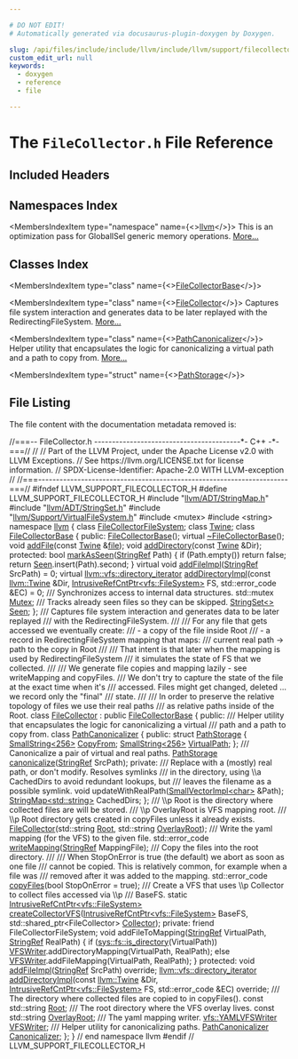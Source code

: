 ```yaml
---

# DO NOT EDIT!
# Automatically generated via docusaurus-plugin-doxygen by Doxygen.

slug: /api/files/include/include/llvm/include/llvm/support/filecollector-h
custom_edit_url: null
keywords:
  - doxygen
  - reference
  - file

---
```





# The `FileCollector.h` File Reference

<DoxygenPage pluginConfig={pluginConfig}>



## Included Headers

<IncludesList>
<IncludesListItem
  filePath="llvm/ADT/StringMap.h"
  permalink="/docs/api/files/include/include/llvm/include/llvm/adt/stringmap-h"
  isLocal="true" />
<IncludesListItem
  filePath="llvm/ADT/StringSet.h"
  permalink="/docs/api/files/include/include/llvm/include/llvm/adt/stringset-h"
  isLocal="true" />
<IncludesListItem
  filePath="llvm/Support/VirtualFileSystem.h"
  permalink="/docs/api/files/include/include/llvm/include/llvm/support/virtualfilesystem-h"
  isLocal="true" />
<IncludesListItem
  filePath="mutex"
  permalink=""
  isLocal="false" />
<IncludesListItem
  filePath="string"
  permalink=""
  isLocal="false" />
</IncludesList>

## Namespaces Index

<MembersIndex>

<MembersIndexItem
  type="namespace"
  name={<><a href="/docs/api/namespaces/llvm">llvm</a></>}>
This is an optimization pass for GlobalISel generic memory operations. <a href="/docs/api/namespaces/llvm/#details">More...</a>
</MembersIndexItem>

</MembersIndex>

## Classes Index

<MembersIndex>

<MembersIndexItem
  type="class"
  name={<><a href="/docs/api/classes/llvm/filecollectorbase">FileCollectorBase</a></>}>
</MembersIndexItem>

<MembersIndexItem
  type="class"
  name={<><a href="/docs/api/classes/llvm/filecollector">FileCollector</a></>}>
Captures file system interaction and generates data to be later replayed with the RedirectingFileSystem. <a href="/docs/api/classes/llvm/filecollector/#details">More...</a>
</MembersIndexItem>

<MembersIndexItem
  type="class"
  name={<><a href="/docs/api/classes/llvm/filecollector/pathcanonicalizer">PathCanonicalizer</a></>}>
Helper utility that encapsulates the logic for canonicalizing a virtual path and a path to copy from. <a href="/docs/api/classes/llvm/filecollector/pathcanonicalizer/#details">More...</a>
</MembersIndexItem>

<MembersIndexItem
  type="struct"
  name={<><a href="/docs/api/structs/llvm/filecollector/pathcanonicalizer/pathstorage">PathStorage</a></>}>
</MembersIndexItem>

</MembersIndex>


## File Listing

The file content with the documentation metadata removed is:

<ProgramListing>

<Link id="l00001" /><CodeLine lineNumber="1"><span class="doxyHighlightComment">//===-- FileCollector.h -----------------------------------------&#42;- C++ -&#42;-===//</span></CodeLine>
<Link id="l00002" /><CodeLine lineNumber="2"><span class="doxyHighlightComment">//</span></CodeLine>
<Link id="l00003" /><CodeLine lineNumber="3"><span class="doxyHighlightComment">// Part of the LLVM Project, under the Apache License v2.0 with LLVM Exceptions.</span></CodeLine>
<Link id="l00004" /><CodeLine lineNumber="4"><span class="doxyHighlightComment">// See https://llvm.org/LICENSE.txt for license information.</span></CodeLine>
<Link id="l00005" /><CodeLine lineNumber="5"><span class="doxyHighlightComment">// SPDX-License-Identifier: Apache-2.0 WITH LLVM-exception</span></CodeLine>
<Link id="l00006" /><CodeLine lineNumber="6"><span class="doxyHighlightComment">//</span></CodeLine>
<Link id="l00007" /><CodeLine lineNumber="7"><span class="doxyHighlightComment">//===----------------------------------------------------------------------===//</span></CodeLine>
<Link id="l00008" /><CodeLine lineNumber="8"></CodeLine>
<Link id="l00009" /><CodeLine lineNumber="9"><span class="doxyHighlightPreprocessor">#ifndef LLVM&#95;SUPPORT&#95;FILECOLLECTOR&#95;H</span></CodeLine>
<Link id="l00010" /><CodeLine lineNumber="10"><span class="doxyHighlightPreprocessor">#define LLVM&#95;SUPPORT&#95;FILECOLLECTOR&#95;H</span></CodeLine>
<Link id="l00011" /><CodeLine lineNumber="11"></CodeLine>
<Link id="l00012" /><CodeLine lineNumber="12"><span class="doxyHighlightPreprocessor">#include &quot;<a href="/docs/api/files/include/include/llvm/include/llvm/adt/stringmap-h">llvm/ADT/StringMap.h</a>&quot;</span></CodeLine>
<Link id="l00013" /><CodeLine lineNumber="13"><span class="doxyHighlightPreprocessor">#include &quot;<a href="/docs/api/files/include/include/llvm/include/llvm/adt/stringset-h">llvm/ADT/StringSet.h</a>&quot;</span></CodeLine>
<Link id="l00014" /><CodeLine lineNumber="14"><span class="doxyHighlightPreprocessor">#include &quot;<a href="/docs/api/files/include/include/llvm/include/llvm/support/virtualfilesystem-h">llvm/Support/VirtualFileSystem.h</a>&quot;</span></CodeLine>
<Link id="l00015" /><CodeLine lineNumber="15"><span class="doxyHighlightPreprocessor">#include &lt;mutex&gt;</span></CodeLine>
<Link id="l00016" /><CodeLine lineNumber="16"><span class="doxyHighlightPreprocessor">#include &lt;string&gt;</span></CodeLine>
<Link id="l00017" /><CodeLine lineNumber="17"></CodeLine>
<Link id="l00018" /><CodeLine lineNumber="18"><span class="doxyHighlightKeyword">namespace </span><span class="doxyHighlight"><a href="/docs/api/namespaces/llvm">llvm</a> &#123;</span></CodeLine>
<Link id="l00019" /><CodeLine lineNumber="19"><span class="doxyHighlightKeyword">class </span><span class="doxyHighlight"><a href="/docs/api/classes/llvm/filecollectorfilesystem">FileCollectorFileSystem</a>;</span></CodeLine>
<Link id="l00020" /><CodeLine lineNumber="20"><span class="doxyHighlightKeyword">class </span><span class="doxyHighlight"><a href="/docs/api/classes/llvm/twine">Twine</a>;</span></CodeLine>
<Link id="l00021" /><CodeLine lineNumber="21"></CodeLine>
<Link id="l00022" /><CodeLine lineNumber="22" lineLink="/docs/api/classes/llvm/filecollectorbase"><span class="doxyHighlightKeyword">class </span><span class="doxyHighlight"><a href="/docs/api/classes/llvm/filecollectorbase/#a8df2858d4a32c8a536815dcb01643400">FileCollectorBase</a> &#123;</span></CodeLine>
<Link id="l00023" /><CodeLine lineNumber="23"><span class="doxyHighlightKeyword">public</span><span class="doxyHighlight">:</span></CodeLine>
<Link id="l00024" /><CodeLine lineNumber="24" lineLink="/docs/api/classes/llvm/filecollectorbase/#a8df2858d4a32c8a536815dcb01643400"><span class="doxyHighlight">  <a href="/docs/api/classes/llvm/filecollectorbase/#a8df2858d4a32c8a536815dcb01643400">FileCollectorBase</a>();</span></CodeLine>
<Link id="l00025" /><CodeLine lineNumber="25" lineLink="/docs/api/classes/llvm/filecollectorbase/#a0c5974b22a34ca4c8c66dc0c134e21a5"><span class="doxyHighlight">  </span><span class="doxyHighlightKeyword">virtual</span><span class="doxyHighlight"> <a href="/docs/api/classes/llvm/filecollectorbase/#a0c5974b22a34ca4c8c66dc0c134e21a5">~FileCollectorBase</a>();</span></CodeLine>
<Link id="l00026" /><CodeLine lineNumber="26"></CodeLine>
<Link id="l00027" /><CodeLine lineNumber="27"><span class="doxyHighlight">  </span><span class="doxyHighlightKeywordType">void</span><span class="doxyHighlight"> <a href="/docs/api/classes/llvm/filecollectorbase/#a53d29d37b72f5187d31c14d52eb656e7">addFile</a>(</span><span class="doxyHighlightKeyword">const</span><span class="doxyHighlight"> <a href="/docs/api/classes/llvm/twine">Twine</a> &amp;<a href="/docs/api/files/lib/lib/analysis/regionprinter-cpp/#a79dce2d3eafaf25bf0df59f56caf9712">file</a>);</span></CodeLine>
<Link id="l00028" /><CodeLine lineNumber="28"><span class="doxyHighlight">  </span><span class="doxyHighlightKeywordType">void</span><span class="doxyHighlight"> <a href="/docs/api/classes/llvm/filecollectorbase/#a0a129db2a04ba5fb6e7e81926aa0c3fe">addDirectory</a>(</span><span class="doxyHighlightKeyword">const</span><span class="doxyHighlight"> <a href="/docs/api/classes/llvm/twine">Twine</a> &amp;Dir);</span></CodeLine>
<Link id="l00029" /><CodeLine lineNumber="29"></CodeLine>
<Link id="l00030" /><CodeLine lineNumber="30"><span class="doxyHighlightKeyword">protected</span><span class="doxyHighlight">:</span></CodeLine>
<Link id="l00031" /><CodeLine lineNumber="31" lineLink="/docs/api/classes/llvm/filecollectorbase/#ac5e51bc4d5a7cccdd2374b21758274eb"><span class="doxyHighlight">  </span><span class="doxyHighlightKeywordType">bool</span><span class="doxyHighlight"> <a href="/docs/api/classes/llvm/filecollectorbase/#ac5e51bc4d5a7cccdd2374b21758274eb">markAsSeen</a>(<a href="/docs/api/classes/llvm/stringref">StringRef</a> Path) &#123;</span></CodeLine>
<Link id="l00032" /><CodeLine lineNumber="32"><span class="doxyHighlight">    </span><span class="doxyHighlightKeywordFlow">if</span><span class="doxyHighlight"> (Path.empty())</span></CodeLine>
<Link id="l00033" /><CodeLine lineNumber="33"><span class="doxyHighlight">      </span><span class="doxyHighlightKeywordFlow">return</span><span class="doxyHighlight"> </span><span class="doxyHighlightKeyword">false</span><span class="doxyHighlight">;</span></CodeLine>
<Link id="l00034" /><CodeLine lineNumber="34"><span class="doxyHighlight">    </span><span class="doxyHighlightKeywordFlow">return</span><span class="doxyHighlight"> <a href="/docs/api/classes/llvm/filecollectorbase/#a82d3a5e3836b2c1ccd1e2ee012bfa586">Seen</a>.insert(Path).second;</span></CodeLine>
<Link id="l00035" /><CodeLine lineNumber="35"><span class="doxyHighlight">  &#125;</span></CodeLine>
<Link id="l00036" /><CodeLine lineNumber="36"></CodeLine>
<Link id="l00037" /><CodeLine lineNumber="37" lineLink="/docs/api/classes/llvm/filecollectorbase/#ad5b42bb60bd584324241f9bf112af71f"><span class="doxyHighlight">  </span><span class="doxyHighlightKeyword">virtual</span><span class="doxyHighlight"> </span><span class="doxyHighlightKeywordType">void</span><span class="doxyHighlight"> <a href="/docs/api/classes/llvm/filecollectorbase/#ad5b42bb60bd584324241f9bf112af71f">addFileImpl</a>(<a href="/docs/api/classes/llvm/stringref">StringRef</a> SrcPath) = 0;</span></CodeLine>
<Link id="l00038" /><CodeLine lineNumber="38"></CodeLine>
<Link id="l00039" /><CodeLine lineNumber="39"><span class="doxyHighlight">  </span><span class="doxyHighlightKeyword">virtual</span><span class="doxyHighlight"> <a href="/docs/api/classes/llvm/vfs/directory-iterator">llvm::vfs::directory&#95;iterator</a></span></CodeLine>
<Link id="l00040" /><CodeLine lineNumber="40" lineLink="/docs/api/classes/llvm/filecollectorbase/#a8514ad78ee44609701c5b0c271973956"><span class="doxyHighlight">  <a href="/docs/api/classes/llvm/filecollectorbase/#a8514ad78ee44609701c5b0c271973956">addDirectoryImpl</a>(</span><span class="doxyHighlightKeyword">const</span><span class="doxyHighlight"> <a href="/docs/api/classes/llvm/twine">llvm::Twine</a> &amp;Dir,</span></CodeLine>
<Link id="l00041" /><CodeLine lineNumber="41"><span class="doxyHighlight">                   <a href="/docs/api/classes/llvm/intrusiverefcntptr">IntrusiveRefCntPtr&lt;vfs::FileSystem&gt;</a> FS,</span></CodeLine>
<Link id="l00042" /><CodeLine lineNumber="42"><span class="doxyHighlight">                   std::error&#95;code &amp;EC) = 0;</span></CodeLine>
<Link id="l00043" /><CodeLine lineNumber="43"></CodeLine>
<Link id="l00044" /><CodeLine lineNumber="44"><span class="doxyHighlightComment">  /// Synchronizes access to internal data structures.</span></CodeLine>
<Link id="l00045" /><CodeLine lineNumber="45" lineLink="/docs/api/classes/llvm/filecollectorbase/#a0806e58da61ce291d83268f8c6182931"><span class="doxyHighlight">  std::mutex <a href="/docs/api/classes/llvm/filecollectorbase/#a0806e58da61ce291d83268f8c6182931">Mutex</a>;</span></CodeLine>
<Link id="l00046" /><CodeLine lineNumber="46"></CodeLine>
<Link id="l00047" /><CodeLine lineNumber="47"><span class="doxyHighlightComment">  /// Tracks already seen files so they can be skipped.</span></CodeLine>
<Link id="l00048" /><CodeLine lineNumber="48" lineLink="/docs/api/classes/llvm/filecollectorbase/#a82d3a5e3836b2c1ccd1e2ee012bfa586"><span class="doxyHighlight">  <a href="/docs/api/classes/llvm/stringset">StringSet&lt;&gt;</a> <a href="/docs/api/classes/llvm/filecollectorbase/#a82d3a5e3836b2c1ccd1e2ee012bfa586">Seen</a>;</span></CodeLine>
<Link id="l00049" /><CodeLine lineNumber="49"><span class="doxyHighlight">&#125;;</span></CodeLine>
<Link id="l00050" /><CodeLine lineNumber="50"></CodeLine>
<Link id="l00051" /><CodeLine lineNumber="51"><span class="doxyHighlightComment">/// Captures file system interaction and generates data to be later replayed</span></CodeLine>
<Link id="l00052" /><CodeLine lineNumber="52"><span class="doxyHighlightComment">/// with the RedirectingFileSystem.</span></CodeLine>
<Link id="l00053" /><CodeLine lineNumber="53"><span class="doxyHighlightComment">///</span></CodeLine>
<Link id="l00054" /><CodeLine lineNumber="54"><span class="doxyHighlightComment">/// For any file that gets accessed we eventually create:</span></CodeLine>
<Link id="l00055" /><CodeLine lineNumber="55"><span class="doxyHighlightComment">/// - a copy of the file inside Root</span></CodeLine>
<Link id="l00056" /><CodeLine lineNumber="56"><span class="doxyHighlightComment">/// - a record in RedirectingFileSystem mapping that maps:</span></CodeLine>
<Link id="l00057" /><CodeLine lineNumber="57"><span class="doxyHighlightComment">///   current real path -&gt; path to the copy in Root</span></CodeLine>
<Link id="l00058" /><CodeLine lineNumber="58"><span class="doxyHighlightComment">///</span></CodeLine>
<Link id="l00059" /><CodeLine lineNumber="59"><span class="doxyHighlightComment">/// That intent is that later when the mapping is used by RedirectingFileSystem</span></CodeLine>
<Link id="l00060" /><CodeLine lineNumber="60"><span class="doxyHighlightComment">/// it simulates the state of FS that we collected.</span></CodeLine>
<Link id="l00061" /><CodeLine lineNumber="61"><span class="doxyHighlightComment">///</span></CodeLine>
<Link id="l00062" /><CodeLine lineNumber="62"><span class="doxyHighlightComment">/// We generate file copies and mapping lazily - see writeMapping and copyFiles.</span></CodeLine>
<Link id="l00063" /><CodeLine lineNumber="63"><span class="doxyHighlightComment">/// We don&#39;t try to capture the state of the file at the exact time when it&#39;s</span></CodeLine>
<Link id="l00064" /><CodeLine lineNumber="64"><span class="doxyHighlightComment">/// accessed. Files might get changed, deleted ... we record only the &quot;final&quot;</span></CodeLine>
<Link id="l00065" /><CodeLine lineNumber="65"><span class="doxyHighlightComment">/// state.</span></CodeLine>
<Link id="l00066" /><CodeLine lineNumber="66"><span class="doxyHighlightComment">///</span></CodeLine>
<Link id="l00067" /><CodeLine lineNumber="67"><span class="doxyHighlightComment">/// In order to preserve the relative topology of files we use their real paths</span></CodeLine>
<Link id="l00068" /><CodeLine lineNumber="68"><span class="doxyHighlightComment">/// as relative paths inside of the Root.</span></CodeLine>
<Link id="l00069" /><CodeLine lineNumber="69" lineLink="/docs/api/classes/llvm/filecollector"><span class="doxyHighlightKeyword">class </span><span class="doxyHighlight"><a href="/docs/api/classes/llvm/filecollector/#a2da94c8c4b02f2361f1add04a67b0a47">FileCollector</a> : </span><span class="doxyHighlightKeyword">public</span><span class="doxyHighlight"> <a href="/docs/api/classes/llvm/filecollectorbase/#a8df2858d4a32c8a536815dcb01643400">FileCollectorBase</a> &#123;</span></CodeLine>
<Link id="l00070" /><CodeLine lineNumber="70"><span class="doxyHighlightKeyword">public</span><span class="doxyHighlight">:</span></CodeLine>
<Link id="l00071" /><CodeLine lineNumber="71"><span class="doxyHighlightComment">  /// Helper utility that encapsulates the logic for canonicalizing a virtual</span></CodeLine>
<Link id="l00072" /><CodeLine lineNumber="72"><span class="doxyHighlightComment">  /// path and a path to copy from.</span></CodeLine>
<Link id="l00073" /><CodeLine lineNumber="73" lineLink="/docs/api/classes/llvm/filecollector/pathcanonicalizer"><span class="doxyHighlight">  </span><span class="doxyHighlightKeyword">class </span><span class="doxyHighlight"><a href="/docs/api/classes/llvm/filecollector/pathcanonicalizer">PathCanonicalizer</a> &#123;</span></CodeLine>
<Link id="l00074" /><CodeLine lineNumber="74"><span class="doxyHighlight">  </span><span class="doxyHighlightKeyword">public</span><span class="doxyHighlight">:</span></CodeLine>
<Link id="l00075" /><CodeLine lineNumber="75" lineLink="/docs/api/structs/llvm/filecollector/pathcanonicalizer/pathstorage"><span class="doxyHighlight">    </span><span class="doxyHighlightKeyword">struct </span><span class="doxyHighlight"><a href="/docs/api/structs/llvm/filecollector/pathcanonicalizer/pathstorage">PathStorage</a> &#123;</span></CodeLine>
<Link id="l00076" /><CodeLine lineNumber="76" lineLink="/docs/api/structs/llvm/filecollector/pathcanonicalizer/pathstorage/#aee13ed442de4a4097d47474cadb902fb"><span class="doxyHighlight">      <a href="/docs/api/classes/llvm/smallstring">SmallString&lt;256&gt;</a> <a href="/docs/api/structs/llvm/filecollector/pathcanonicalizer/pathstorage/#aee13ed442de4a4097d47474cadb902fb">CopyFrom</a>;</span></CodeLine>
<Link id="l00077" /><CodeLine lineNumber="77" lineLink="/docs/api/structs/llvm/filecollector/pathcanonicalizer/pathstorage/#a8574a5ccd312738831cb2c404e6d78f9"><span class="doxyHighlight">      <a href="/docs/api/classes/llvm/smallstring">SmallString&lt;256&gt;</a> <a href="/docs/api/structs/llvm/filecollector/pathcanonicalizer/pathstorage/#a8574a5ccd312738831cb2c404e6d78f9">VirtualPath</a>;</span></CodeLine>
<Link id="l00078" /><CodeLine lineNumber="78"><span class="doxyHighlight">    &#125;;</span></CodeLine>
<Link id="l00079" /><CodeLine lineNumber="79"></CodeLine>
<Link id="l00080" /><CodeLine lineNumber="80"><span class="doxyHighlightComment">    /// Canonicalize a pair of virtual and real paths.</span></CodeLine>
<Link id="l00081" /><CodeLine lineNumber="81"><span class="doxyHighlight">    <a href="/docs/api/structs/llvm/filecollector/pathcanonicalizer/pathstorage">PathStorage</a> <a href="/docs/api/classes/llvm/filecollector/pathcanonicalizer/#ac656bc9e1653748650e52573708cdf20">canonicalize</a>(<a href="/docs/api/classes/llvm/stringref">StringRef</a> SrcPath);</span></CodeLine>
<Link id="l00082" /><CodeLine lineNumber="82"></CodeLine>
<Link id="l00083" /><CodeLine lineNumber="83"><span class="doxyHighlight">  </span><span class="doxyHighlightKeyword">private</span><span class="doxyHighlight">:</span></CodeLine>
<Link id="l00084" /><CodeLine lineNumber="84"><span class="doxyHighlightComment">    /// Replace with a (mostly) real path, or don&#39;t modify. Resolves symlinks</span></CodeLine>
<Link id="l00085" /><CodeLine lineNumber="85"><span class="doxyHighlightComment">    /// in the directory, using \\a CachedDirs to avoid redundant lookups, but</span></CodeLine>
<Link id="l00086" /><CodeLine lineNumber="86"><span class="doxyHighlightComment">    /// leaves the filename as a possible symlink.</span></CodeLine>
<Link id="l00087" /><CodeLine lineNumber="87"><span class="doxyHighlight">    </span><span class="doxyHighlightKeywordType">void</span><span class="doxyHighlight"> updateWithRealPath(<a href="/docs/api/classes/llvm/smallvectorimpl">SmallVectorImpl&lt;char&gt;</a> &amp;Path);</span></CodeLine>
<Link id="l00088" /><CodeLine lineNumber="88"></CodeLine>
<Link id="l00089" /><CodeLine lineNumber="89"><span class="doxyHighlight">    <a href="/docs/api/classes/llvm/stringmap">StringMap&lt;std::string&gt;</a> CachedDirs;</span></CodeLine>
<Link id="l00090" /><CodeLine lineNumber="90"><span class="doxyHighlight">  &#125;;</span></CodeLine>
<Link id="l00091" /><CodeLine lineNumber="91"></CodeLine>
<Link id="l00092" /><CodeLine lineNumber="92"><span class="doxyHighlightComment">  /// \\p Root is the directory where collected files are will be stored.</span></CodeLine>
<Link id="l00093" /><CodeLine lineNumber="93"><span class="doxyHighlightComment">  /// \\p OverlayRoot is VFS mapping root.</span></CodeLine>
<Link id="l00094" /><CodeLine lineNumber="94"><span class="doxyHighlightComment">  /// \\p Root directory gets created in copyFiles unless it already exists.</span></CodeLine>
<Link id="l00095" /><CodeLine lineNumber="95"><span class="doxyHighlight">  <a href="/docs/api/classes/llvm/filecollector/#a2da94c8c4b02f2361f1add04a67b0a47">FileCollector</a>(std::string <a href="/docs/api/classes/llvm/filecollector/#aace40749449142a325fdad80ea0d6611">Root</a>, std::string <a href="/docs/api/classes/llvm/filecollector/#a84f5443c248164ed63e454ea00ecb356">OverlayRoot</a>);</span></CodeLine>
<Link id="l00096" /><CodeLine lineNumber="96"></CodeLine>
<Link id="l00097" /><CodeLine lineNumber="97"><span class="doxyHighlightComment">  /// Write the yaml mapping (for the VFS) to the given file.</span></CodeLine>
<Link id="l00098" /><CodeLine lineNumber="98"><span class="doxyHighlight">  std::error&#95;code <a href="/docs/api/classes/llvm/filecollector/#a139707bb03616dd63549f3734ce8a71a">writeMapping</a>(<a href="/docs/api/classes/llvm/stringref">StringRef</a> MappingFile);</span></CodeLine>
<Link id="l00099" /><CodeLine lineNumber="99"></CodeLine>
<Link id="l00100" /><CodeLine lineNumber="100"><span class="doxyHighlightComment">  /// Copy the files into the root directory.</span></CodeLine>
<Link id="l00101" /><CodeLine lineNumber="101"><span class="doxyHighlightComment">  ///</span></CodeLine>
<Link id="l00102" /><CodeLine lineNumber="102"><span class="doxyHighlightComment">  /// When StopOnError is true (the default) we abort as soon as one file</span></CodeLine>
<Link id="l00103" /><CodeLine lineNumber="103"><span class="doxyHighlightComment">  /// cannot be copied. This is relatively common, for example when a file was</span></CodeLine>
<Link id="l00104" /><CodeLine lineNumber="104"><span class="doxyHighlightComment">  /// removed after it was added to the mapping.</span></CodeLine>
<Link id="l00105" /><CodeLine lineNumber="105"><span class="doxyHighlight">  std::error&#95;code <a href="/docs/api/classes/llvm/filecollector/#a71730785a9649e84e7680eaf77d0095c">copyFiles</a>(</span><span class="doxyHighlightKeywordType">bool</span><span class="doxyHighlight"> StopOnError = </span><span class="doxyHighlightKeyword">true</span><span class="doxyHighlight">);</span></CodeLine>
<Link id="l00106" /><CodeLine lineNumber="106"></CodeLine>
<Link id="l00107" /><CodeLine lineNumber="107"><span class="doxyHighlightComment">  /// Create a VFS that uses \\p Collector to collect files accessed via \\p</span></CodeLine>
<Link id="l00108" /><CodeLine lineNumber="108"><span class="doxyHighlightComment">  /// BaseFS.</span></CodeLine>
<Link id="l00109" /><CodeLine lineNumber="109"><span class="doxyHighlight">  </span><span class="doxyHighlightKeyword">static</span><span class="doxyHighlight"> <a href="/docs/api/classes/llvm/intrusiverefcntptr">IntrusiveRefCntPtr&lt;vfs::FileSystem&gt;</a></span></CodeLine>
<Link id="l00110" /><CodeLine lineNumber="110"><span class="doxyHighlight">  <a href="/docs/api/classes/llvm/filecollector/#aef90d74b908382e0d81ae5ba389471dc">createCollectorVFS</a>(<a href="/docs/api/classes/llvm/intrusiverefcntptr">IntrusiveRefCntPtr&lt;vfs::FileSystem&gt;</a> BaseFS,</span></CodeLine>
<Link id="l00111" /><CodeLine lineNumber="111"><span class="doxyHighlight">                     std::shared&#95;ptr&lt;FileCollector&gt; <a href="/docs/api/files/lib/lib/codegen/regusageinfocollector-cpp/#a56152063c87e42d184c62fab1f3b0481">Collector</a>);</span></CodeLine>
<Link id="l00112" /><CodeLine lineNumber="112"></CodeLine>
<Link id="l00113" /><CodeLine lineNumber="113"><span class="doxyHighlightKeyword">private</span><span class="doxyHighlight">:</span></CodeLine>
<Link id="l00114" /><CodeLine lineNumber="114"><span class="doxyHighlight">  </span><span class="doxyHighlightKeyword">friend</span><span class="doxyHighlight"> FileCollectorFileSystem;</span></CodeLine>
<Link id="l00115" /><CodeLine lineNumber="115"></CodeLine>
<Link id="l00116" /><CodeLine lineNumber="116"><span class="doxyHighlight">  </span><span class="doxyHighlightKeywordType">void</span><span class="doxyHighlight"> addFileToMapping(<a href="/docs/api/classes/llvm/stringref">StringRef</a> VirtualPath, <a href="/docs/api/classes/llvm/stringref">StringRef</a> RealPath) &#123;</span></CodeLine>
<Link id="l00117" /><CodeLine lineNumber="117"><span class="doxyHighlight">    </span><span class="doxyHighlightKeywordFlow">if</span><span class="doxyHighlight"> (<a href="/docs/api/namespaces/llvm/sys/fs/#afed705977bd3f8af4b19b0fd57c0adf4">sys::fs::is&#95;directory</a>(VirtualPath))</span></CodeLine>
<Link id="l00118" /><CodeLine lineNumber="118"><span class="doxyHighlight">      <a href="/docs/api/classes/llvm/filecollector/#ac8c37afef3ccf4635d955de9b09b4480">VFSWriter</a>.addDirectoryMapping(VirtualPath, RealPath);</span></CodeLine>
<Link id="l00119" /><CodeLine lineNumber="119"><span class="doxyHighlight">    </span><span class="doxyHighlightKeywordFlow">else</span></CodeLine>
<Link id="l00120" /><CodeLine lineNumber="120"><span class="doxyHighlight">      <a href="/docs/api/classes/llvm/filecollector/#ac8c37afef3ccf4635d955de9b09b4480">VFSWriter</a>.addFileMapping(VirtualPath, RealPath);</span></CodeLine>
<Link id="l00121" /><CodeLine lineNumber="121"><span class="doxyHighlight">  &#125;</span></CodeLine>
<Link id="l00122" /><CodeLine lineNumber="122"></CodeLine>
<Link id="l00123" /><CodeLine lineNumber="123"><span class="doxyHighlightKeyword">protected</span><span class="doxyHighlight">:</span></CodeLine>
<Link id="l00124" /><CodeLine lineNumber="124"><span class="doxyHighlight">  </span><span class="doxyHighlightKeywordType">void</span><span class="doxyHighlight"> <a href="/docs/api/classes/llvm/filecollector/#ace0419c07a92964cb26904561edc7203">addFileImpl</a>(<a href="/docs/api/classes/llvm/stringref">StringRef</a> SrcPath) </span><span class="doxyHighlightKeyword">override</span><span class="doxyHighlight">;</span></CodeLine>
<Link id="l00125" /><CodeLine lineNumber="125"></CodeLine>
<Link id="l00126" /><CodeLine lineNumber="126"><span class="doxyHighlight">  <a href="/docs/api/classes/llvm/vfs/directory-iterator">llvm::vfs::directory&#95;iterator</a></span></CodeLine>
<Link id="l00127" /><CodeLine lineNumber="127"><span class="doxyHighlight">  <a href="/docs/api/classes/llvm/filecollector/#a045f98bf82edccad8ca80e5a233584a7">addDirectoryImpl</a>(</span><span class="doxyHighlightKeyword">const</span><span class="doxyHighlight"> <a href="/docs/api/classes/llvm/twine">llvm::Twine</a> &amp;Dir,</span></CodeLine>
<Link id="l00128" /><CodeLine lineNumber="128"><span class="doxyHighlight">                   <a href="/docs/api/classes/llvm/intrusiverefcntptr">IntrusiveRefCntPtr&lt;vfs::FileSystem&gt;</a> FS,</span></CodeLine>
<Link id="l00129" /><CodeLine lineNumber="129"><span class="doxyHighlight">                   std::error&#95;code &amp;EC) </span><span class="doxyHighlightKeyword">override</span><span class="doxyHighlight">;</span></CodeLine>
<Link id="l00130" /><CodeLine lineNumber="130"></CodeLine>
<Link id="l00131" /><CodeLine lineNumber="131"><span class="doxyHighlightComment">  /// The directory where collected files are copied to in copyFiles().</span></CodeLine>
<Link id="l00132" /><CodeLine lineNumber="132" lineLink="/docs/api/classes/llvm/filecollector/#aace40749449142a325fdad80ea0d6611"><span class="doxyHighlight">  </span><span class="doxyHighlightKeyword">const</span><span class="doxyHighlight"> std::string <a href="/docs/api/classes/llvm/filecollector/#aace40749449142a325fdad80ea0d6611">Root</a>;</span></CodeLine>
<Link id="l00133" /><CodeLine lineNumber="133"></CodeLine>
<Link id="l00134" /><CodeLine lineNumber="134"><span class="doxyHighlightComment">  /// The root directory where the VFS overlay lives.</span></CodeLine>
<Link id="l00135" /><CodeLine lineNumber="135" lineLink="/docs/api/classes/llvm/filecollector/#a84f5443c248164ed63e454ea00ecb356"><span class="doxyHighlight">  </span><span class="doxyHighlightKeyword">const</span><span class="doxyHighlight"> std::string <a href="/docs/api/classes/llvm/filecollector/#a84f5443c248164ed63e454ea00ecb356">OverlayRoot</a>;</span></CodeLine>
<Link id="l00136" /><CodeLine lineNumber="136"></CodeLine>
<Link id="l00137" /><CodeLine lineNumber="137"><span class="doxyHighlightComment">  /// The yaml mapping writer.</span></CodeLine>
<Link id="l00138" /><CodeLine lineNumber="138" lineLink="/docs/api/classes/llvm/filecollector/#ac8c37afef3ccf4635d955de9b09b4480"><span class="doxyHighlight">  <a href="/docs/api/classes/llvm/vfs/yamlvfswriter">vfs::YAMLVFSWriter</a> <a href="/docs/api/classes/llvm/filecollector/#ac8c37afef3ccf4635d955de9b09b4480">VFSWriter</a>;</span></CodeLine>
<Link id="l00139" /><CodeLine lineNumber="139"></CodeLine>
<Link id="l00140" /><CodeLine lineNumber="140"><span class="doxyHighlightComment">  /// Helper utility for canonicalizing paths.</span></CodeLine>
<Link id="l00141" /><CodeLine lineNumber="141" lineLink="/docs/api/classes/llvm/filecollector/#a87ed48aba24052e1fffbca44b37fe6a6"><span class="doxyHighlight">  <a href="/docs/api/classes/llvm/filecollector/pathcanonicalizer">PathCanonicalizer</a> <a href="/docs/api/classes/llvm/filecollector/#a87ed48aba24052e1fffbca44b37fe6a6">Canonicalizer</a>;</span></CodeLine>
<Link id="l00142" /><CodeLine lineNumber="142"><span class="doxyHighlight">&#125;;</span></CodeLine>
<Link id="l00143" /><CodeLine lineNumber="143"></CodeLine>
<Link id="l00144" /><CodeLine lineNumber="144"><span class="doxyHighlight">&#125; </span><span class="doxyHighlightComment">// end namespace llvm</span></CodeLine>
<Link id="l00145" /><CodeLine lineNumber="145"></CodeLine>
<Link id="l00146" /><CodeLine lineNumber="146"><span class="doxyHighlightPreprocessor">#endif </span><span class="doxyHighlightComment">// LLVM&#95;SUPPORT&#95;FILECOLLECTOR&#95;H</span></CodeLine>

</ProgramListing>


</DoxygenPage>
